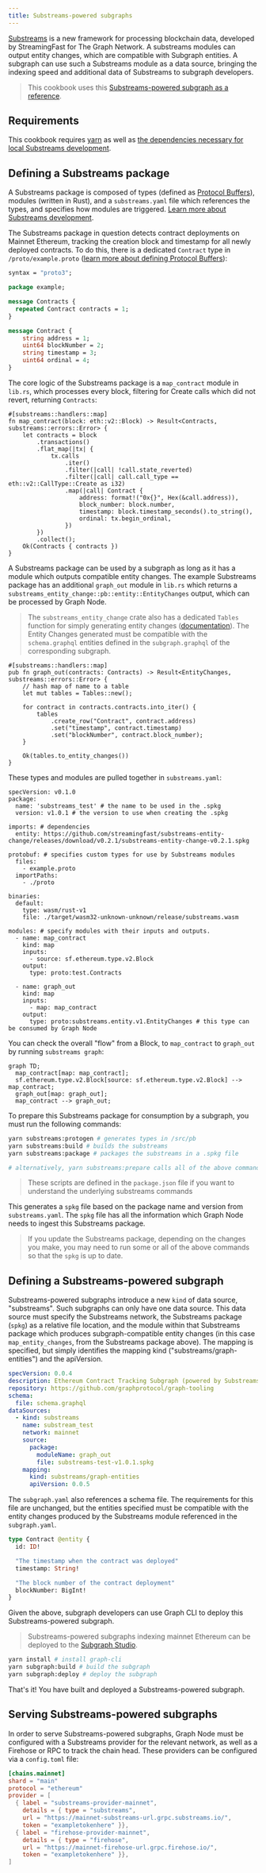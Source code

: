 ```yaml
---
title: Substreams-powered subgraphs
---
```


[Substreams](/substreams/README) is a new framework for processing blockchain data, developed by StreamingFast for The Graph Network. A substreams modules can output entity changes, which are compatible with Subgraph entities. A subgraph can use such a Substreams module as a data source, bringing the indexing speed and additional data of Substreams to subgraph developers.

> This cookbook uses this [Substreams-powered subgraph as a reference](https://github.com/graphprotocol/graph-tooling/tree/main/examples/substreams-powered-subgraph).

## Requirements

This cookbook requires [yarn](https://yarnpkg.com/) as well as [the dependencies necessary for local Substreams development](https://substreams.streamingfast.io/developers-guide/installation-requirements).

## Defining a Substreams package

A Substreams package is composed of types (defined as [Protocol Buffers](https://protobuf.dev/)), modules (written in Rust), and a `substreams.yaml` file which references the types, and specifies how modules are triggered. [Learn more about Substreams development](/substreams/README).

The Substreams package in question detects contract deployments on Mainnet Ethereum, tracking the creation block and timestamp for all newly deployed contracts. To do this, there is a dedicated `Contract` type in `/proto/example.proto` ([learn more about defining Protocol Buffers](https://protobuf.dev/programming-guides/proto3/#simple)):

```proto
syntax = "proto3";

package example;

message Contracts {
  repeated Contract contracts = 1;
}

message Contract {
    string address = 1;
    uint64 blockNumber = 2;
    string timestamp = 3;
    uint64 ordinal = 4;
}
```

The core logic of the Substreams package is a `map_contract` module in `lib.rs`, which processes every block, filtering for Create calls which did not revert, returning `Contracts`:

```
#[substreams::handlers::map]
fn map_contract(block: eth::v2::Block) -> Result<Contracts, substreams::errors::Error> {
    let contracts = block
        .transactions()
        .flat_map(|tx| {
            tx.calls
                .iter()
                .filter(|call| !call.state_reverted)
                .filter(|call| call.call_type == eth::v2::CallType::Create as i32)
                .map(|call| Contract {
                    address: format!("0x{}", Hex(&call.address)),
                    block_number: block.number,
                    timestamp: block.timestamp_seconds().to_string(),
                    ordinal: tx.begin_ordinal,
                })
        })
        .collect();
    Ok(Contracts { contracts })
}
```

A Substreams package can be used by a subgraph as long as it has a module which outputs compatible entity changes. The example Substreams package has an additional `graph_out` module in `lib.rs` which returns a `substreams_entity_change::pb::entity::EntityChanges` output, which can be processed by Graph Node.

> The `substreams_entity_change` crate also has a dedicated `Tables` function for simply generating entity changes ([documentation](https://docs.rs/substreams-entity-change/1.2.2/substreams_entity_change/tables/index.html)). The Entity Changes generated must be compatible with the `schema.graphql` entities defined in the `subgraph.graphql` of the corresponding subgraph.

```
#[substreams::handlers::map]
pub fn graph_out(contracts: Contracts) -> Result<EntityChanges, substreams::errors::Error> {
    // hash map of name to a table
    let mut tables = Tables::new();

    for contract in contracts.contracts.into_iter() {
        tables
            .create_row("Contract", contract.address)
            .set("timestamp", contract.timestamp)
            .set("blockNumber", contract.block_number);
    }

    Ok(tables.to_entity_changes())
}
```

These types and modules are pulled together in `substreams.yaml`:

```
specVersion: v0.1.0
package:
  name: 'substreams_test' # the name to be used in the .spkg
  version: v1.0.1 # the version to use when creating the .spkg

imports: # dependencies
  entity: https://github.com/streamingfast/substreams-entity-change/releases/download/v0.2.1/substreams-entity-change-v0.2.1.spkg

protobuf: # specifies custom types for use by Substreams modules
  files:
    - example.proto
  importPaths:
    - ./proto

binaries:
  default:
    type: wasm/rust-v1
    file: ./target/wasm32-unknown-unknown/release/substreams.wasm

modules: # specify modules with their inputs and outputs.
  - name: map_contract
    kind: map
    inputs:
      - source: sf.ethereum.type.v2.Block
    output:
      type: proto:test.Contracts

  - name: graph_out
    kind: map
    inputs:
      - map: map_contract
    output:
      type: proto:substreams.entity.v1.EntityChanges # this type can be consumed by Graph Node

```

You can check the overall "flow" from a Block, to `map_contract` to `graph_out` by running `substreams graph`:

```mermaid
graph TD;
  map_contract[map: map_contract];
  sf.ethereum.type.v2.Block[source: sf.ethereum.type.v2.Block] --> map_contract;
  graph_out[map: graph_out];
  map_contract --> graph_out;
```

To prepare this Substreams package for consumption by a subgraph, you must run the following commands:

```bash
yarn substreams:protogen # generates types in /src/pb
yarn substreams:build # builds the substreams
yarn substreams:package # packages the substreams in a .spkg file

# alternatively, yarn substreams:prepare calls all of the above commands
```

> These scripts are defined in the `package.json` file if you want to understand the underlying substreams commands

This generates a `spkg` file based on the package name and version from `substreams.yaml`. The `spkg` file has all the information which Graph Node needs to ingest this Substreams package.

> If you update the Substreams package, depending on the changes you make, you may need to run some or all of the above commands so that the `spkg` is up to date.

## Defining a Substreams-powered subgraph

Substreams-powered subgraphs introduce a new `kind` of data source, "substreams". Such subgraphs can only have one data source. This data source must specify the Substreams network, the Substreams package (`spkg`) as a relative file location, and the module within that Substreams package which produces subgraph-compatible entity changes (in this case `map_entity_changes`, from the Substreams package above). The mapping is specified, but simply identifies the mapping kind ("substreams/graph-entities") and the apiVersion.

```yaml
specVersion: 0.0.4
description: Ethereum Contract Tracking Subgraph (powered by Substreams)
repository: https://github.com/graphprotocol/graph-tooling
schema:
  file: schema.graphql
dataSources:
  - kind: substreams
    name: substream_test
    network: mainnet
    source:
      package:
        moduleName: graph_out
        file: substreams-test-v1.0.1.spkg
    mapping:
      kind: substreams/graph-entities
      apiVersion: 0.0.5
```

The `subgraph.yaml` also references a schema file. The requirements for this file are unchanged, but the entities specified must be compatible with the entity changes produced by the Substreams module referenced in the `subgraph.yaml`.

```graphql
type Contract @entity {
  id: ID!

  "The timestamp when the contract was deployed"
  timestamp: String!

  "The block number of the contract deployment"
  blockNumber: BigInt!
}
```

Given the above, subgraph developers can use Graph CLI to deploy this Substreams-powered subgraph.

> Substreams-powered subgraphs indexing mainnet Ethereum can be deployed to the [Subgraph Studio](https://thegraph.com/studio/).

```bash
yarn install # install graph-cli
yarn subgraph:build # build the subgraph
yarn subgraph:deploy # deploy the subgraph
```

That's it! You have built and deployed a Substreams-powered subgraph.

## Serving Substreams-powered subgraphs

In order to serve Substreams-powered subgraphs, Graph Node must be configured with a Substreams provider for the relevant network, as well as a Firehose or RPC to track the chain head. These providers can be configured via a `config.toml` file:

```toml
[chains.mainnet]
shard = "main"
protocol = "ethereum"
provider = [
  { label = "substreams-provider-mainnet",
    details = { type = "substreams",
    url = "https://mainnet-substreams-url.grpc.substreams.io/",
    token = "exampletokenhere" }},
  { label = "firehose-provider-mainnet",
    details = { type = "firehose",
    url = "https://mainnet-firehose-url.grpc.firehose.io/",
    token = "exampletokenhere" }},
]
```
